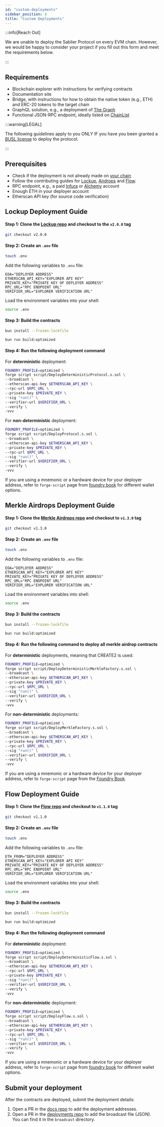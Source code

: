```yaml
---
id: "custom-deployments"
sidebar_position: 4
title: "Custom Deployments"
---
```



:::info[Reach Out]

We are unable to deploy the Sablier Protocol on every EVM chain. However, we would be happy to consider your project if
you fill out this <Link href={links.forms.chains}>form</Link> and meet the requirements below.

:::

## Requirements

- Blockchain explorer with instructions for verifying contracts
- Documentation site
- Bridge, with instructions for how to obtain the native token (e.g., ETH) and ERC-20 tokens to the target chain
- GraphQL solution, e.g., a deployment of [The Graph](https://thegraph.com/)
- Functional JSON-RPC endpoint, ideally listed on [ChainList](https://chainlist.org/)

:::warning[LEGAL]

The following guidelines apply to you ONLY IF you have you been granted a
[BUSL license](https://app.ens.domains/license-grants.sablier.eth?tab=records) to deploy the protocol.

:::

## Prerequisites

- Check if the deployment is not already made on [your chain](/guides/lockup/deployments)
- Follow the contributing guides for [Lockup](https://github.com/sablier-labs/lockup/blob/main/CONTRIBUTING.md),
  [Airdrops](https://github.com/sablier-labs/airdrops/blob/main/CONTRIBUTING.md) and
  [Flow](https://github.com/sablier-labs/flow/blob/main/CONTRIBUTING.md).
- RPC endpoint, e.g., a paid [Infura](https://www.infura.io/) or [Alchemy](https://www.alchemy.com/) account
- Enough ETH in your deployer account
- Etherscan API key (for source code verification)

## Lockup Deployment Guide

#### Step 1: Clone the [Lockup repo](https://github.com/sablier-labs/lockup) and checkout to the `v2.0.0` tag

```bash
git checkout v2.0.0
```

#### Step 2: Create an `.env` file

```bash
touch .env
```

Add the following variables to `.env` file:

```
EOA="DEPLOYER ADDRESS"
ETHERSCAN_API_KEY="EXPLORER API KEY"
PRIVATE_KEY="PRIVATE KEY OF DEPLOYER ADDRESS"
RPC_URL="RPC ENDPOINT URL"
VERIFIER_URL="EXPLORER VERIFICATION URL"
```

Load the environment variables into your shell:

```bash
source .env
```

#### Step 3: Build the contracts

```bash
bun install --frozen-lockfile
```

```bash
bun run build:optimized
```

#### Step 4: Run the following deployment command

For **deterministic** deployment:

```bash
FOUNDRY_PROFILE=optimized \
forge script script/DeployDeterministicProtocol.s.sol \
--broadcast \
--etherscan-api-key $ETHERSCAN_API_KEY \
--rpc-url $RPC_URL \
--private-key $PRIVATE_KEY \
--sig "run()" \
--verifier-url $VERIFIER_URL \
--verify \
-vvv
```

For **non-deterministic** deployment:

```bash
FOUNDRY_PROFILE=optimized \
forge script script/DeployProtocol.s.sol \
--broadcast \
--etherscan-api-key $ETHERSCAN_API_KEY \
--private-key $PRIVATE_KEY \
--rpc-url $RPC_URL \
--sig "run()" \
--verifier-url $VERIFIER_URL \
--verify \
-vvv
```

If you are using a mnemonic or a hardware device for your deployer address, refer to `forge-script` page from
[foundry book](https://book.getfoundry.sh/reference/forge/forge-script#forge-script) for different wallet options.

## Merkle Airdrops Deployment Guide

#### Step 1: Clone the [Merkle Airdrops repo](https://github.com/sablier-labs/airdrops) and checkout to `v1.3.0` tag

```bash
git checkout v1.3.0
```

#### Step 2: Create an `.env` file

```bash
touch .env
```

Add the following variables to `.env` file:

```
EOA="DEPLOYER ADDRESS"
ETHERSCAN_API_KEY="EXPLORER API KEY"
PRIVATE_KEY="PRIVATE KEY OF DEPLOYER ADDRESS"
RPC_URL="RPC ENDPOINT URL"
VERIFIER_URL="EXPLORER VERIFICATION URL"
```

Load the environment variables into shell:

```bash
source .env
```

#### Step 3: Build the contracts

```bash
bun install --frozen-lockfile
```

```bash
bun run build:optimized
```

#### Step 4: Run the following command to deploy all merkle airdrop contracts

For **deterministic** deployments, meaning that CREATE2 is used:

```bash
FOUNDRY_PROFILE=optimized \
forge script script/DeployDeterministicMerkleFactory.s.sol \
--broadcast \
--etherscan-api-key $ETHERSCAN_API_KEY \
--private-key $PRIVATE_KEY \
--rpc-url $RPC_URL \
--sig "run()" \
--verifier-url $VERIFIER_URL \
--verify \
-vvv
```

For **non-deterministic** deployments:

```bash
FOUNDRY_PROFILE=optimized \
forge script script/DeployMerkleFactory.s.sol \
--broadcast \
--etherscan-api-key $ETHERSCAN_API_KEY \
--private-key $PRIVATE_KEY \
--rpc-url $RPC_URL \
--sig "run()" \
--verifier-url $VERIFIER_URL \
--verify \
-vvv
```

If you are using a mnemonic or a hardware device for your deployer address, refer to `forge-script` page from the
[Foundry Book](https://book.getfoundry.sh/reference/forge/forge-script#forge-script).

## Flow Deployment Guide

#### Step 1: Clone the [Flow repo](https://github.com/sablier-labs/flow) and checkout to `v1.1.0` tag

```bash
git checkout v1.1.0
```

#### Step 2: Create an `.env` file

```bash
touch .env
```

Add the following variables to `.env` file:

```
ETH_FROM="DEPLOYER ADDRESS"
ETHERSCAN_API_KEY="EXPLORER API KEY"
PRIVATE_KEY="PRIVATE KEY OF DEPLOYER ADDRESS"
RPC_URL="RPC ENDPOINT URL"
VERIFIER_URL="EXPLORER VERIFICATION URL"
```

Load the environment variables into your shell:

```bash
source .env
```

#### Step 3: Build the contracts

```bash
bun install --frozen-lockfile
```

```bash
bun run build:optimized
```

#### Step 4: Run the following deployment command

For **deterministic** deployment:

```bash
FOUNDRY_PROFILE=optimized \
forge script script/DeployDeterministicFlow.s.sol \
--broadcast \
--etherscan-api-key $ETHERSCAN_API_KEY \
--rpc-url $RPC_URL \
--private-key $PRIVATE_KEY \
--sig "run()" \
--verifier-url $VERIFIER_URL \
--verify \
-vvv
```

For **non-deterministic** deployment:

```bash
FOUNDRY_PROFILE=optimized \
forge script script/DeployFlow.s.sol \
--broadcast \
--etherscan-api-key $ETHERSCAN_API_KEY \
--private-key $PRIVATE_KEY \
--rpc-url $RPC_URL \
--sig "run()" \
--verifier-url $VERIFIER_URL \
--verify \
-vvv
```

If you are using a mnemonic or a hardware device for your deployer address, refer to `forge-script` page from
[foundry book](https://book.getfoundry.sh/reference/forge/forge-script#forge-script) for different wallet options.

## Submit your deployment

After the contracts are deployed, submit the deployment details:

1. Open a PR in the [docs repo](https://github.com/sablier-labs/docs) to add the deployment addresses.
2. Open a PR in the [deployments repo](https://github.com/sablier-labs/deployments) to add the broadcast file (JSON).
   You can find it in the `broadcast` directory.
